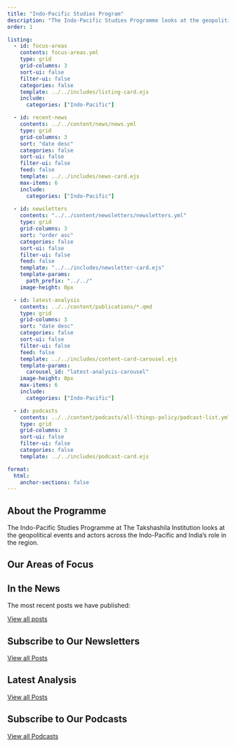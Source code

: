 ```yaml
---
title: "Indo-Pacific Studies Program"
description: "The Indo-Pacific Studies Programme looks at the geopolitical events and actors across the Indo-Pacific and India’s role in the region."
order: 1

listing:
  - id: focus-areas
    contents: focus-areas.yml
    type: grid
    grid-columns: 3
    sort-ui: false
    filter-ui: false
    categories: false
    template: ../../includes/listing-card.ejs
    include:
      categories: ["Indo-Pacific"]

  - id: recent-news
    contents: ../../content/news/news.yml
    type: grid
    grid-columns: 3
    sort: "date desc"
    categories: false
    sort-ui: false
    filter-ui: false
    feed: false
    template: ../../includes/news-card.ejs
    max-items: 6
    include:
      categories: ["Indo-Pacific"]
  
  - id: newsletters
    contents: "../../content/newsletters/newsletters.yml"
    type: grid
    grid-columns: 3
    sort: "order asc"
    categories: false
    sort-ui: false
    filter-ui: false
    feed: false
    template: "../../includes/newsletter-card.ejs"
    template-params: 
      path_prefix: "../../"
    image-height: 0px

  - id: latest-analysis
    contents: ../../content/publications/*.qmd
    type: grid
    grid-columns: 3
    sort: "date desc"
    categories: false
    sort-ui: false
    filter-ui: false
    feed: false
    template: ../../includes/content-card-carousel.ejs
    template-params: 
      carousel_id: "latest-analysis-carousel"
    image-height: 0px
    max-items: 6
    include:
      categories: ["Indo-Pacific"]

  - id: podcasts
    contents: ../../content/podcasts/all-things-policy/podcast-list.yml
    type: grid
    grid-columns: 3
    sort-ui: false
    filter-ui: false
    categories: false
    template: ../../includes/podcast-card.ejs

format: 
  html: 
    anchor-sections: false
---
```


<!-- Start of About the Programme Section -->

::: {.about-programme-section}

::: {.section-heading-subtitle}
## About the Programme
The Indo-Pacific Studies Programme at The Takshashila Institution looks at the geopolitical events and actors across the Indo-Pacific and India’s role in the region.
:::

:::

<!-- End of About the Programme Section -->

<!-- Start of Areas of Focus Section -->

::: {.section-heading-with-view-all}
::: {.section-heading-subtitle}
## Our Areas of Focus
:::
:::

::: {#focus-areas}
:::

<!-- End of Areas of Focus Section -->

<!-- Start of News Section -->

::: {.section-heading-with-view-all}
::: {.section-heading-subtitle}
## In the News
The most recent posts we have published:
:::
[View all posts](){.view-all}
:::

::: {#recent-news}
:::

<!-- End of News Section -->

<!-- Start of Newsletter Section -->

::: {.section-heading-with-view-all}
::: {.section-heading-subtitle}
## Subscribe to Our Newsletters
:::
[View all Posts](/pages/newsletters.qmd){.view-all}
:::

::: {#newsletters}
:::

<!-- End of Newsletter Section -->

<!-- Start of Latest Analysis Section -->

::: {.section-heading-with-view-all}
::: {.section-heading-subtitle}
## Latest Analysis
:::
[View all Posts](){.view-all}
:::

::: {.listing-carousel}
::: {#latest-analysis}
:::
:::

<!-- End of Latest Analysis Section -->

<!-- Start of Podcasts Section -->

::: {.section-heading-with-view-all}
::: {.section-heading-subtitle}
## Subscribe to Our Podcasts
:::
[View all Podcasts](){.view-all}
:::

::: {#podcasts}
:::

<!-- End of Podcasts Section -->
